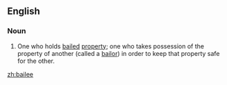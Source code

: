 ==English==
===Noun===
{{en-noun}}
# {{legal}} One who holds [[bail]]ed [[property]]; one who takes possession of the property of another (called a [[bailor]]) in order to keep that property safe for the other.

[[zh:bailee]]
